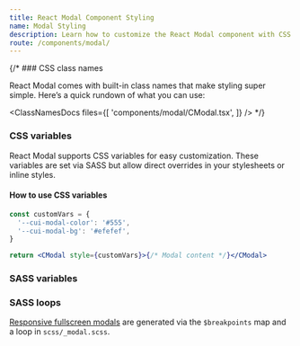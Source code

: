 ```yaml
---
title: React Modal Component Styling
name: Modal Styling
description: Learn how to customize the React Modal component with CSS classes, variables, and SASS for flexible styling and seamless integration into your design.
route: /components/modal/
---
```


{/* ### CSS class names

React Modal comes with built-in class names that make styling super simple. Here’s a quick rundown of what you can use:

<ClassNamesDocs
  files={[
    'components/modal/CModal.tsx',
  ]}
/> */}

### CSS variables

React Modal supports CSS variables for easy customization. These variables are set via SASS but allow direct overrides in your stylesheets or inline styles.

<ScssDocs file="_modal.scss" capture="modal-css-vars" />

<ScssDocs file="_modal.scss" capture="modal-backdrop-css-vars" />

#### How to use CSS variables

```jsx
const customVars = {
  '--cui-modal-color': '#555',
  '--cui-modal-bg': '#efefef',
}

return <CModal style={customVars}>{/* Modal content */}</CModal>
```

### SASS variables

<ScssDocs file="_variables.scss" capture="modal-variables" />

### SASS loops

[Responsive fullscreen modals](#fullscreen-modal) are generated via the `$breakpoints` map and a loop in `scss/_modal.scss`.

<ScssDocs file="_modal.scss" capture="modal-fullscreen-loop" />
